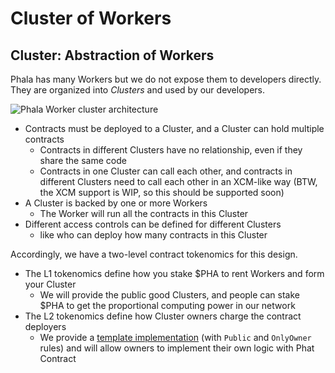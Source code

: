 # Cluster of Workers

## Cluster: Abstraction of Workers <a href="#cluster-abstraction-of-workers" id="cluster-abstraction-of-workers"></a>

Phala has many Workers but we do not expose them to developers directly. They are organized into _Clusters_ and used by our developers.

<Frame caption="Phala Worker cluster architecture">
    <img src="https://i.imgur.com/G4T51Ht.png" alt="Phala Worker cluster architecture" />
</Frame>

* Contracts must be deployed to a Cluster, and a Cluster can hold multiple contracts
  * Contracts in different Clusters have no relationship, even if they share the same code
  * Contracts in one Cluster can call each other, and contracts in different Clusters need to call each other in an XCM-like way (BTW, the XCM support is WIP, so this should be supported soon)
* A Cluster is backed by one or more Workers
  * The Worker will run all the contracts in this Cluster
* Different access controls can be defined for different Clusters
  * like who can deploy how many contracts in this Cluster

Accordingly, we have a two-level contract tokenomics for this design.

* The L1 tokenomics define how you stake $PHA to rent Workers and form your Cluster
  * We will provide the public good Clusters, and people can stake $PHA to get the proportional computing power in our network
* The L2 tokenomics define how Cluster owners charge the contract deployers
  * We provide a [template implementation](https://github.com/Phala-Network/phala-blockchain/tree/master/crates/pink-drivers) (with `Public` and `OnlyOwner` rules) and will allow owners to implement their own logic with Phat Contract
